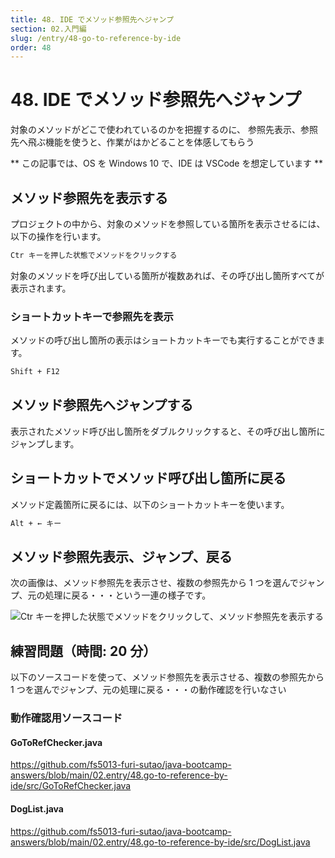 ```yaml
---
title: 48. IDE でメソッド参照先へジャンプ
section: 02.入門編
slug: /entry/48-go-to-reference-by-ide
order: 48
---
```


# 48. IDE でメソッド参照先へジャンプ

<p className="goal">対象のメソッドがどこで使われているのかを把握するのに、
  参照先表示、参照先へ飛ぶ機能を使うと、作業がはかどることを体感してもらう</p>

** この記事では、OS を Windows 10 で、IDE は VSCode を想定しています **

## メソッド参照先を表示する

プロジェクトの中から、対象のメソッドを参照している箇所を表示させるには、以下の操作を行います。

```txt title=メソッド参照先表示
Ctr キーを押した状態でメソッドをクリックする
```

対象のメソッドを呼び出している箇所が複数あれば、その呼び出し箇所すべてが表示されます。

### ショートカットキーで参照先を表示

メソッドの呼び出し箇所の表示はショートカットキーでも実行することができます。

```txt title=ショートカットキーでメソッド参照先表示
Shift + F12
```

## メソッド参照先へジャンプする

表示されたメソッド呼び出し箇所をダブルクリックすると、その呼び出し箇所にジャンプします。

## ショートカットでメソッド呼び出し箇所に戻る

メソッド定義箇所に戻るには、以下のショートカットキーを使います。

```txt title=メソッド呼び出し箇所に戻る
Alt + ← キー
```

## メソッド参照先表示、ジャンプ、戻る

次の画像は、メソッド参照先を表示させ、複数の参照先から 1 つを選んでジャンプ、元の処理に戻る・・・という一連の様子です。

![Ctr キーを押した状態でメソッドをクリックして、メソッド参照先を表示する](./images/go_to_method_refs_in_vscode.gif)

## 練習問題（時間: 20 分）

以下のソースコードを使って、メソッド参照先を表示させる、複数の参照先から 1 つを選んでジャンプ、元の処理に戻る・・・の動作確認を行いなさい

### 動作確認用ソースコード

#### GoToRefChecker.java

https://github.com/fs5013-furi-sutao/java-bootcamp-answers/blob/main/02.entry/48.go-to-reference-by-ide/src/GoToRefChecker.java

#### DogList.java

https://github.com/fs5013-furi-sutao/java-bootcamp-answers/blob/main/02.entry/48.go-to-reference-by-ide/src/DogList.java
